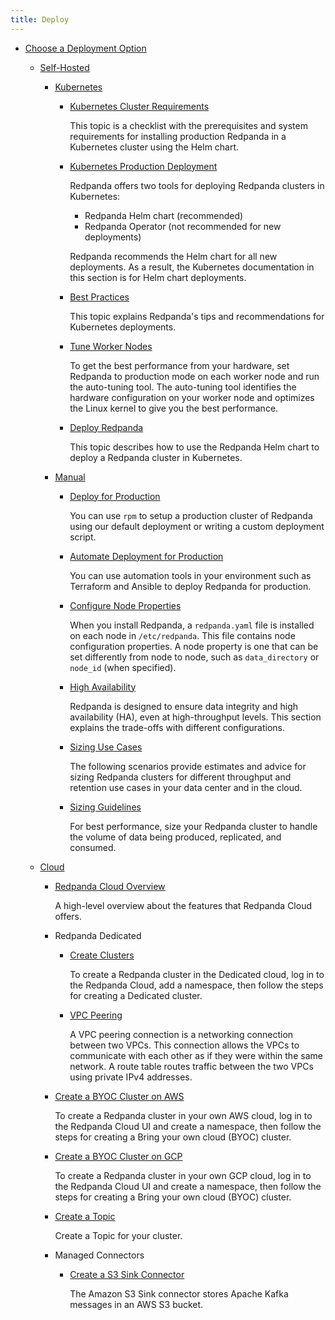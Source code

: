 ```yaml
---
title: Deploy
---
```


<head>
    <meta name="title" content="Deploy | Redpanda Docs"/>
    <meta name="description" content="Deploy."/>
</head>

- [Choose a Deployment Option](../deploy/deployment-option)
  - [Self-Hosted](../deploy/deployment-option/self-hosted)
    - [Kubernetes](../deploy/deployment-option/self-hosted/kubernetes)
      - [Kubernetes Cluster Requirements](../deploy/deployment-option/self-hosted/kubernetes/kubernetes-cluster-requirements)

          This topic is a checklist with the prerequisites and system requirements for installing production Redpanda in a Kubernetes cluster using the Helm chart.

      - [Kubernetes Production Deployment](../deploy/deployment-option/self-hosted/kubernetes/kubernetes-production-deployment)

          Redpanda offers two tools for deploying Redpanda clusters in Kubernetes:

          - Redpanda Helm chart (recommended)
          - Redpanda Operator (not recommended for new deployments)

          Redpanda recommends the Helm chart for all new deployments.
          As a result, the Kubernetes documentation in this section is for Helm chart deployments.

      - [Best Practices](../deploy/deployment-option/self-hosted/kubernetes/kubernetes-best-practices)

          This topic explains Redpanda's tips and recommendations for Kubernetes deployments.

      - [Tune Worker Nodes](../deploy/deployment-option/self-hosted/kubernetes/kubernetes-tune-workers)

          To get the best performance from your hardware, set Redpanda to production mode on each worker node and run the auto-tuning tool. The auto-tuning tool identifies the hardware configuration on your worker node and optimizes the Linux kernel to give you the best performance.

      - [Deploy Redpanda](../deploy/deployment-option/self-hosted/kubernetes/kubernetes-deploy)

          This topic describes how to use the Redpanda Helm chart to deploy a Redpanda cluster in Kubernetes.

    - [Manual](../deploy/deployment-option/self-hosted/manual)
      - [Deploy for Production](../deploy/deployment-option/self-hosted/manual/production/production-deployment)
        
          You can use `rpm` to setup a production cluster of Redpanda using our default deployment or writing a custom deployment script.

      - [Automate Deployment for Production](../deploy/deployment-option/self-hosted/manual/production/production-deployment-automation)
        
          You can use automation tools in your environment such as Terraform and Ansible to deploy Redpanda for production.

      - [Configure Node Properties](../deploy/deployment-option/self-hosted/manual/node-property-configuration)

          When you install Redpanda, a `redpanda.yaml` file is installed on each node in `/etc/redpanda`. This file contains node configuration properties. A node property is one that can be set differently from node to node, such as `data_directory` or `node_id` (when specified).

      - [High Availability](../deploy/deployment-option/self-hosted/manual/high-availability)

          Redpanda is designed to ensure data integrity and high availability (HA), even at high-throughput levels. This section explains the trade-offs with different configurations.

      - [Sizing Use Cases](../deploy/deployment-option/self-hosted/manual/sizing-use-cases)
        
          The following scenarios provide estimates and advice for sizing Redpanda clusters for different throughput and retention use cases in your data center and in the cloud.

      - [Sizing Guidelines](../deploy/deployment-option/self-hosted/manual/sizing)

          For best performance, size your Redpanda cluster to handle the volume of data being produced, replicated, and consumed.


  - [Cloud](../deploy/deployment-option/cloud)
    - [Redpanda Cloud Overview](../deploy/deployment-option/cloud/dedicated-byoc)

        A high-level overview about the features that Redpanda Cloud offers.

    - Redpanda Dedicated
      - [Create Clusters](../deploy/deployment-option/cloud/create-dedicated-cloud-cluster-aws)
        
        To create a Redpanda cluster in the Dedicated cloud, log in to the Redpanda Cloud, add a namespace, then follow the steps for creating a Dedicated cluster.

      - [VPC Peering](../deploy/deployment-option/cloud/vpc-peering)
      
        A VPC peering connection is a networking connection between two VPCs. This connection allows the VPCs to communicate with each other as if they were within the same network. A route table routes traffic between the two VPCs using private IPv4 addresses.

    - [Create a BYOC Cluster on AWS](../deploy/deployment-option/cloud/create-byoc-cluster-aws)

        To create a Redpanda cluster in your own AWS cloud, log in to the Redpanda Cloud UI and create a namespace, then follow the steps for creating a Bring your own cloud (BYOC) cluster.

    - [Create a BYOC Cluster on GCP](../deploy/deployment-option/cloud/create-byoc-cluster-gcp)

        To create a Redpanda cluster in your own GCP cloud, log in to the Redpanda Cloud UI and create a namespace, then follow the steps for creating a Bring your own cloud (BYOC) cluster.

    - [Create a Topic](../deploy/deployment-option/cloud/create-topic)

        Create a Topic for your cluster.

    - Managed Connectors
      - [Create a S3 Sink Connector](../deploy/deployment-option/cloud/managed-connectors/create-s3-sink-connector)
      
        The Amazon S3 Sink connector stores Apache Kafka messages in an AWS S3 bucket.